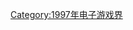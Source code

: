 {{Video game companies established in the year|199|7|1989|2000}}

[[Category:1997年电子游戏界|Category:1997年电子游戏界]]